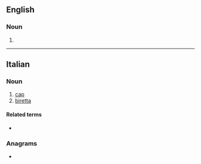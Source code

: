 ==English==

===Noun===
{{en-noun}}

# {{archaic form of|biretta|lang=en}}

{{Webster 1913}}

----

==Italian==

===Noun===
{{it-noun|f}}

# [[cap]]
# [[biretta]]

====Related terms====
* {{l|it|berretto}}

===Anagrams===
* {{l|it|barrette}}